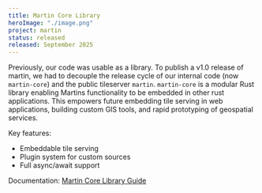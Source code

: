 ```yaml
---
title: Martin Core Library
heroImage: "./image.png"
project: martin
status: released
released: September 2025
---
```


Previously, our code was usable as a library.
To publish a v1.0 release of martin, we had to decouple the release cycle of our internal code (now `martin-core`) and the public tileserver `martin`.
`martin-core` is a modular Rust library enabling Martins functionality to be embedded in other rust applications.
This empowers future embedding tile serving in web applications, building custom GIS tools, and rapid prototyping of geospatial services.

Key features:
- Embeddable tile serving
- Plugin system for custom sources
- Full async/await support

Documentation: [Martin Core Library Guide](https://docs.rs/martin-core)
